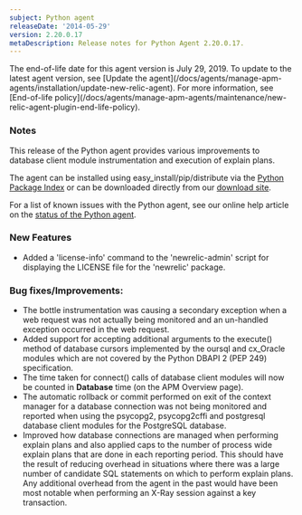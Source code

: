 ```yaml
---
subject: Python agent
releaseDate: '2014-05-29'
version: 2.20.0.17
metaDescription: Release notes for Python Agent 2.20.0.17.
---
```


<Callout variant="important">
  The end-of-life date for this agent version is July 29, 2019. To update to the latest agent version, see [Update the agent](/docs/agents/manage-apm-agents/installation/update-new-relic-agent). For more information, see [End-of-life policy](/docs/agents/manage-apm-agents/maintenance/new-relic-agent-plugin-end-life-policy).
</Callout>

### Notes

This release of the Python agent provides various improvements to database client module instrumentation and execution of explain plans.

The agent can be installed using easy_install/pip/distribute via the [Python Package Index](https://pypi.python.org/pypi/newrelic) or can be downloaded directly from our [download site](https://download.newrelic.com/python_agent/release/).

For a list of known issues with the Python agent, see our online help article on the [status of the Python agent](https://newrelic.com/docs/python/status-of-python-agent).

### New Features

* Added a 'license-info' command to the 'newrelic-admin' script for displaying the LICENSE file for the 'newrelic' package.

### Bug fixes/Improvements:

* The bottle instrumentation was causing a secondary exception when a web request was not actually being monitored and an un-handled exception occurred in the web request.
* Added support for accepting additional arguments to the execute() method of database cursors implemented by the oursql and cx_Oracle modules which are not covered by the Python DBAPI 2 (PEP 249) specification.
* The time taken for connect() calls of database client modules will now be counted in **Database** time (on the APM Overview page).
* The automatic rollback or commit performed on exit of the context manager for a database connection was not being monitored and reported when using the psycopg2, psycopg2cffi and postgresql database client modules for the PostgreSQL database.
* Improved how database connections are managed when performing explain plans and also applied caps to the number of process wide explain plans that are done in each reporting period. This should have the result of reducing overhead in situations where there was a large number of candidate SQL statements on which to perform explain plans. Any additional overhead from the agent in the past would have been most notable when performing an X-Ray session against a key transaction.
